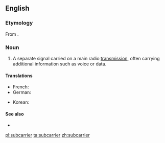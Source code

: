 ==English==

===Etymology===
From {{prefix|sub|carrier|lang=en}}.

===Noun===
{{en-noun}}

# {{context|telecommunications|lang=en}} A separate signal carried on a main radio [[transmission]], often carrying additional information such as voice or data.

====Translations====
{{trans-top|separate radio signal}}
* French: {{t+|fr|sous-porteuse}}
* German: {{t|de|Hilfsträger|m}}
{{trans-mid}}
* Korean: {{t|ko|부분송파|sc=Hang}}
{{trans-bottom}}

====See also====
* {{pedialite}}

[[pl:subcarrier]]
[[ta:subcarrier]]
[[zh:subcarrier]]